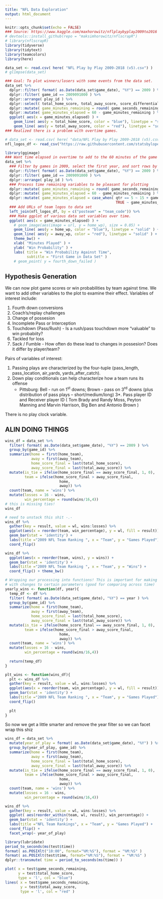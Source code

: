 ```yaml
---
title: "NFL Data Exploration"
output: html_document
---
```


```r
knitr::opts_chunk$set(echo = FALSE)
### Source: https://www.kaggle.com/maxhorowitz/nflplaybyplay2009to2016
# devtools::install_github(repo = "maksimhorowitz/nflscrapR")
# library(nflscrapR)
library(tidyverse)
library(tidytext)
library(teamcolors)
library(here)
```

```r
data_set <- read.csv( here( "NFL Play by Play 2009-2018 (v5).csv") )
# glimpse(data_set)
```

```r
### Goal: To plot winners/losers with some events from the data set.
data_set %>% 
  dplyr::filter( format( as.Date(data_set$game_date), "%Y") == 2009 ) %>% 
  dplyr::filter( game_id == 2009091000 ) %>%
  dplyr::arrange( play_id ) %>%
  dplyr::select( total_home_score, total_away_score, score_differential, game_seconds_remaining, qtr ) %>%
  dplyr::mutate( game_minutes_remaining = round( game_seconds_remaining / 60, 2 ) ) %>%
  dplyr::mutate( game_minutes_elapsed = 60 - game_minutes_remaining ) %>%
  ggplot( aes(x = game_minutes_elapsed) ) +
    geom_line( aes(y = total_home_score, color = "blue"), linetype = "solid" ) +  
    geom_line( aes(y = total_away_score, color = "red"), linetype = "solid" )
### Realized there is a problem with overtime games. 
```



```r
# data_set <- read.csv( here( "data/NFL Play by Play 2009-2018 (v5).csv") ); glimpse(data_set)
nfl_logos_df <- read_csv("https://raw.githubusercontent.com/statsbylopez/BlogPosts/master/nfl_teamlogos.csv")
```

```r
library(ggimage)
### Want time elapsed in overtime to add to the 60 minutes of the game 
data_set %>% 
  ### Filter by games in 2009, select the first year, and sort rows by 'play_id'
  dplyr::filter( format( as.Date(data_set$game_date), "%Y") == 2009 ) %>% 
  dplyr::filter( game_id == 2009091000 ) %>%
  dplyr::arrange( play_id ) %>%
  ### Process time remaining variables to be pleasant for plotting
  dplyr::mutate( game_minutes_remaining = round( game_seconds_remaining / 60, 2 ) ) %>%
  dplyr::mutate( game_minutes_elapsed = 60 - game_minutes_remaining ) %>%
  dplyr::mutate( game_minutes_elapsed = case_when( qtr == 5 ~ 15 + game_minutes_elapsed,
                                                   TRUE ~ game_minutes_elapsed ) ) %>%
  ### Add URLs of team logos to data set 
  left_join(nfl_logos_df, by = c("posteam" = "team_code")) %>%
  ### Make ggplot of various data set variables over time. 
  ggplot( aes(x = game_minutes_elapsed) ) +
    # geom_image(aes(image = url, y = home_wp), size = 0.05) +
    geom_line( aes(y = home_wp, color = "blue"), linetype = "solid" ) +  
    geom_line( aes(y = away_wp, color = "red"), linetype = "solid" ) +
    theme_bw() + 
    xlab( "Minutes Played" ) + 
    ylab( "Win Probability" ) + 
    labs( title = "Win Probability Against Time",
          subtitle = "First Game in Data Set" ) 
    # geom_point( y = fourth_down_failed )
```

## Hypothesis Generation 

We can now plot game scores or win probabilities by team against time. We want to add other variables to the plot to examine their effect. Variables of interest include: 

  1. Fourth down conversions
  2. Coach's/replay challenges
  3. Change of possesion 
  4. Incomplete Pass or Interception 
  5. Touchdown (Pass/Rush) - Is a rush/pass touchdown more "valuable" to win probabiity?
  6. Tackled for loss
  7. Sack / Fumble - How often do these lead to changes in possesion? Does it differ by player/team? 
  
Pairs of variables of interest:

  1. Passing plays are characterized by the four-tuple (pass_length, pass_location, air_yards, yards_after_catch). 
  2. Down play conditionals can help characterize how a team runs its offense 
      - Pittsburg: Bell - run on 1^st^ downs; Brown - pass on 3^rd^ downs (plus distribution of pass plays -- short/medium/long)
  3*. Pass player ID and Receiver player ID ( Tom Brady and Randy Moss, Peyton Manning and Marvin Harrison,
                                              Big Ben and Antonio Brown )

There is no play clock variable. 

## ALIN DOING THINGS
```r
wins_df = data_set %>% 
  filter( format( as.Date(data_set$game_date), "%Y") == 2009 ) %>% 
  group_by(game_id) %>% 
  summarize(home = first(home_team), 
            away = first(away_team), 
            home_score_final = last(total_home_score),
            away_score_final = last(total_away_score)) %>% 
  mutate(is_tie = ifelse(home_score_final == away_score_final, 1, 0),
         team = ifelse(home_score_final > away_score_final, 
                         home, 
                         away)) %>% 
  count(team, name = 'wins') %>% 
  mutate(losses = 16 - wins,
         win_percentage = round(wins/16,4)) 
# this is missing ties! 
wins_df 
```

```r
# need to unstack this shit -.- 
wins_df %>%
  gather(key = result, value = wl, wins:losses) %>% 
  ggplot(aes(x = reorder(team, win_percentage), y = wl, fill = result)) + 
  geom_bar(stat = 'identity') + 
  labs(title ="2009 NFL Team Ranking ", x = "Team", y = "Games Played") +
  coord_flip()
```
```r
wins_df %>% 
  ggplot(aes(x = reorder(team, wins), y = wins)) + 
  geom_bar(stat = 'identity') + 
  labs(title ="2009 NFL Team Ranking ", x = "Team", y = "Wins") + 
  coord_flip() + theme_bw()
```

```r
# Wrapping our processing into functions! This is important for making reproducible results 
# with changes to certain parameters (good for comparing across time)
yearly_wins <- function(df, year){
  temp_df <- df %>% 
  filter( format( as.Date(data_set$game_date), "%Y") == year ) %>% 
  group_by(game_id) %>% 
  summarize(home = first(home_team), 
            away = first(away_team), 
            home_score_final = last(total_home_score),
            away_score_final = last(total_away_score)) %>% 
  mutate(is_tie = ifelse(home_score_final == away_score_final, 1, 0),
         team = ifelse(home_score_final > away_score_final, 
                         home, 
                         away)) %>% 
  count(team, name = 'wins') %>% 
  mutate(losses = 16 - wins,
         win_percentage = round(wins/16,4)) 
  
  return(temp_df)
}

plt_wins <- function(wins_df){
  plt <- wins_df %>%
  gather(key = result, value = wl, wins:losses) %>% 
  ggplot(aes(x = reorder(team, win_percentage), y = wl, fill = result)) + 
  geom_bar(stat = 'identity') + 
  labs(title ="2009 NFL Team Ranking ", x = "Team", y = "Games Played") +
  coord_flip()
  
  plt
}
```


So now we get a little smarter and remove the year filter so we can facet wrap this shiz

```r
wins_df = data_set %>% 
  mutate(year_of_play = format( as.Date(data_set$game_date), "%Y") ) %>% 
  group_by(year_of_play, game_id) %>% 
  summarize(home = first(home_team), 
            away = first(away_team), 
            home_score_final = last(total_home_score),
            away_score_final = last(total_away_score)) %>% 
  mutate(is_tie = ifelse(home_score_final == away_score_final, 1, 0),
         team = ifelse(home_score_final > away_score_final, 
                         home, 
                         away)) %>% 
  count(team, name = 'wins') %>% 
  mutate(losses = 16 - wins,
         win_percentage = round(wins/16,4)) 

wins_df %>%
  gather(key = result, value = wl, wins:losses) %>% 
  ggplot( aes(reorder_within(team, wl, result), win_percentage)) + 
  geom_bar(stat = 'identity') + 
  labs(title ="NFL Team Rankings", x = "Team", y = "Games Played") +
  coord_flip() + 
  facet_wrap(~ year_of_play)
```






```r
library(lubridate)
period_to_seconds(ms(test$time))
format( as.POSIXlt("10:00", format="%M:%S"), format = "%M:%S" )
format( as.POSIXlt(test$time, format="%M:%S"), format = "%M:%S" )  
dplyr::transmute( time = period_to_seconds(ms(time)) )

plot( x = test$game_seconds_remaining,
      y = test$total_home_score, 
      type = 'l', col = "blue")
lines( x = test$game_seconds_remaining,
       y = test$total_away_score, 
       type = 'l', col = "red" )
```